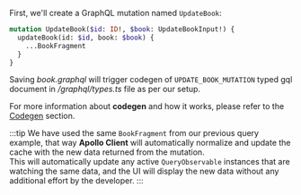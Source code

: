 
First, we'll create a GraphQL mutation named `UpdateBook`:

```graphql title="library/gql/book.graphql"
mutation UpdateBook($id: ID!, $book: UpdateBookInput!) {
  updateBook(id: $id, book: $book) {
    ...BookFragment
  }
}
```

Saving *book.graphql* will trigger codegen of `UPDATE_BOOK_MUTATION` typed gql document in */graphql/types.ts* file as per our setup.

For more information about **codegen** and how it works, please refer to the [Codegen](../../../codegen/intro/) section.

:::tip
We have used the same `BookFragment` from our previous query example, that way **Apollo Client** will automatically normalize and update the cache with the new data returned from the mutation.  
This will automatically update any active `QueryObservable` instances that are watching the same data, and the UI will display the new data without any additional effort by the developer.
:::
